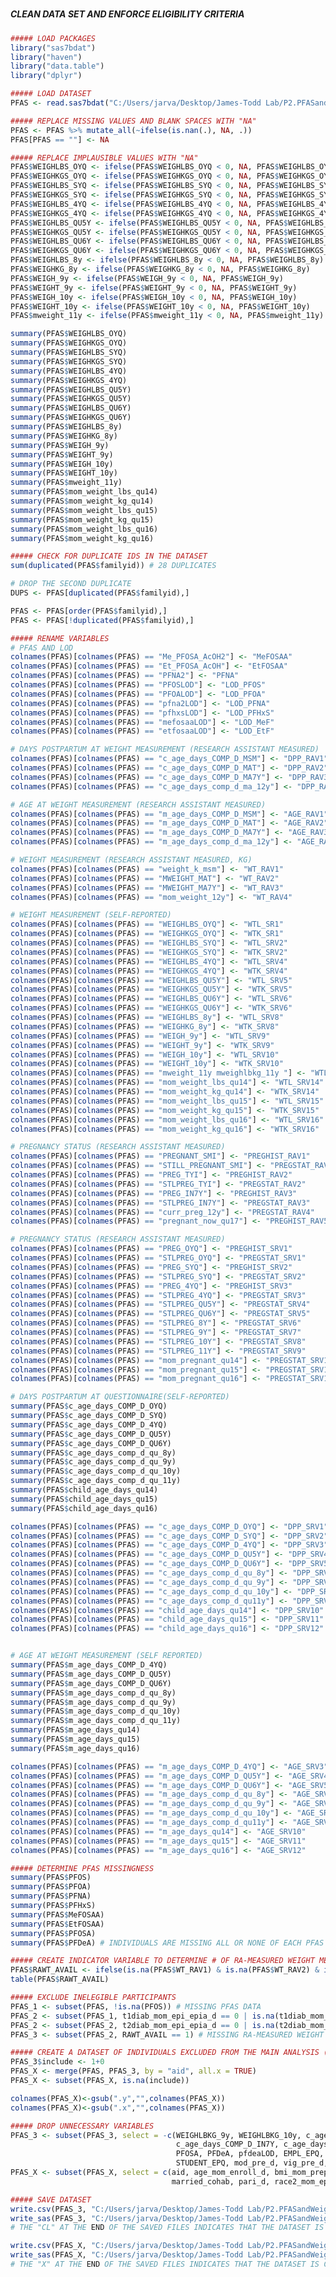 #####                                                 #####
##### CLEAN DATA SET AND ENFORCE ELIGIBILITY CRITERIA #####
#####                                                 #####

```r
##### LOAD PACKAGES
library("sas7bdat")
library("haven")
library("data.table")
library("dplyr")

##### LOAD DATASET
PFAS <- read.sas7bdat("C:/Users/jarva/Desktop/James-Todd Lab/P2.PFASandWeightTrajectories/Data/ja_030823.sas7bdat")

```

```r
##### REPLACE MISSING VALUES AND BLANK SPACES WITH "NA"
PFAS <- PFAS %>% mutate_all(~ifelse(is.nan(.), NA, .))
PFAS[PFAS == ""] <- NA

##### REPLACE IMPLAUSIBLE VALUES WITH "NA"
PFAS$WEIGHLBS_OYQ <- ifelse(PFAS$WEIGHLBS_OYQ < 0, NA, PFAS$WEIGHLBS_OYQ)
PFAS$WEIGHKGS_OYQ <- ifelse(PFAS$WEIGHKGS_OYQ < 0, NA, PFAS$WEIGHKGS_OYQ)
PFAS$WEIGHLBS_SYQ <- ifelse(PFAS$WEIGHLBS_SYQ < 0, NA, PFAS$WEIGHLBS_SYQ)
PFAS$WEIGHKGS_SYQ <- ifelse(PFAS$WEIGHKGS_SYQ < 0, NA, PFAS$WEIGHKGS_SYQ)
PFAS$WEIGHLBS_4YQ <- ifelse(PFAS$WEIGHLBS_4YQ < 0, NA, PFAS$WEIGHLBS_4YQ)
PFAS$WEIGHKGS_4YQ <- ifelse(PFAS$WEIGHKGS_4YQ < 0, NA, PFAS$WEIGHKGS_4YQ)
PFAS$WEIGHLBS_QU5Y <- ifelse(PFAS$WEIGHLBS_QU5Y < 0, NA, PFAS$WEIGHLBS_QU5Y)
PFAS$WEIGHKGS_QU5Y <- ifelse(PFAS$WEIGHKGS_QU5Y < 0, NA, PFAS$WEIGHKGS_QU5Y)
PFAS$WEIGHLBS_QU6Y <- ifelse(PFAS$WEIGHLBS_QU6Y < 0, NA, PFAS$WEIGHLBS_QU6Y)
PFAS$WEIGHKGS_QU6Y <- ifelse(PFAS$WEIGHKGS_QU6Y < 0, NA, PFAS$WEIGHKGS_QU6Y)
PFAS$WEIGHLBS_8y <- ifelse(PFAS$WEIGHLBS_8y < 0, NA, PFAS$WEIGHLBS_8y)
PFAS$WEIGHKG_8y <- ifelse(PFAS$WEIGHKG_8y < 0, NA, PFAS$WEIGHKG_8y)
PFAS$WEIGH_9y <- ifelse(PFAS$WEIGH_9y < 0, NA, PFAS$WEIGH_9y)
PFAS$WEIGHT_9y <- ifelse(PFAS$WEIGHT_9y < 0, NA, PFAS$WEIGHT_9y)
PFAS$WEIGH_10y <- ifelse(PFAS$WEIGH_10y < 0, NA, PFAS$WEIGH_10y)
PFAS$WEIGHT_10y <- ifelse(PFAS$WEIGHT_10y < 0, NA, PFAS$WEIGHT_10y)
PFAS$mweight_11y <- ifelse(PFAS$mweight_11y < 0, NA, PFAS$mweight_11y)

summary(PFAS$WEIGHLBS_OYQ)
summary(PFAS$WEIGHKGS_OYQ)
summary(PFAS$WEIGHLBS_SYQ)
summary(PFAS$WEIGHKGS_SYQ)
summary(PFAS$WEIGHLBS_4YQ)
summary(PFAS$WEIGHKGS_4YQ)
summary(PFAS$WEIGHLBS_QU5Y)
summary(PFAS$WEIGHKGS_QU5Y)
summary(PFAS$WEIGHLBS_QU6Y)
summary(PFAS$WEIGHKGS_QU6Y)
summary(PFAS$WEIGHLBS_8y)
summary(PFAS$WEIGHKG_8y)
summary(PFAS$WEIGH_9y)
summary(PFAS$WEIGHT_9y)
summary(PFAS$WEIGH_10y)
summary(PFAS$WEIGHT_10y)
summary(PFAS$mweight_11y)
summary(PFAS$mom_weight_lbs_qu14)
summary(PFAS$mom_weight_kg_qu14)
summary(PFAS$mom_weight_lbs_qu15)
summary(PFAS$mom_weight_kg_qu15)
summary(PFAS$mom_weight_lbs_qu16)
summary(PFAS$mom_weight_kg_qu16)

```

```r
##### CHECK FOR DUPLICATE IDS IN THE DATASET
sum(duplicated(PFAS$familyid)) # 28 DUPLICATES

# DROP THE SECOND DUPLICATE
DUPS <- PFAS[duplicated(PFAS$familyid),]

PFAS <- PFAS[order(PFAS$familyid),]
PFAS <- PFAS[!duplicated(PFAS$familyid),]

```
```r
##### RENAME VARIABLES
# PFAS AND LOD
colnames(PFAS)[colnames(PFAS) == "Me_PFOSA_AcOH2"] <- "MeFOSAA"
colnames(PFAS)[colnames(PFAS) == "Et_PFOSA_AcOH"] <- "EtFOSAA"
colnames(PFAS)[colnames(PFAS) == "PFNA2"] <- "PFNA"
colnames(PFAS)[colnames(PFAS) == "PFOSLOD"] <- "LOD_PFOS"
colnames(PFAS)[colnames(PFAS) == "PFOALOD"] <- "LOD_PFOA"
colnames(PFAS)[colnames(PFAS) == "pfna2LOD"] <- "LOD_PFNA"
colnames(PFAS)[colnames(PFAS) == "pfhxsLOD"] <- "LOD_PFHxS"
colnames(PFAS)[colnames(PFAS) == "mefosaaLOD"] <- "LOD_MeF"
colnames(PFAS)[colnames(PFAS) == "etfosaaLOD"] <- "LOD_EtF"

# DAYS POSTPARTUM AT WEIGHT MEASUREMENT (RESEARCH ASSISTANT MEASURED)
colnames(PFAS)[colnames(PFAS) == "c_age_days_COMP_D_MSM"] <- "DPP_RAV1"
colnames(PFAS)[colnames(PFAS) == "c_age_days_COMP_D_MAT"] <- "DPP_RAV2"
colnames(PFAS)[colnames(PFAS) == "c_age_days_COMP_D_MA7Y"] <- "DPP_RAV3"
colnames(PFAS)[colnames(PFAS) == "c_age_days_comp_d_ma_12y"] <- "DPP_RAV4"

# AGE AT WEIGHT MEASUREMENT (RESEARCH ASSISTANT MEASURED)
colnames(PFAS)[colnames(PFAS) == "m_age_days_COMP_D_MSM"] <- "AGE_RAV1"
colnames(PFAS)[colnames(PFAS) == "m_age_days_COMP_D_MAT"] <- "AGE_RAV2"
colnames(PFAS)[colnames(PFAS) == "m_age_days_COMP_D_MA7Y"] <- "AGE_RAV3"
colnames(PFAS)[colnames(PFAS) == "m_age_days_comp_d_ma_12y"] <- "AGE_RAV4"

# WEIGHT MEASUREMENT (RESEARCH ASSISTANT MEASURED, KG)
colnames(PFAS)[colnames(PFAS) == "weight_k_msm"] <- "WT_RAV1"
colnames(PFAS)[colnames(PFAS) == "MWEIGHT_MAT"] <- "WT_RAV2"
colnames(PFAS)[colnames(PFAS) == "MWEIGHT_MA7Y"] <- "WT_RAV3"
colnames(PFAS)[colnames(PFAS) == "mom_weight_12y"] <- "WT_RAV4"

# WEIGHT MEASUREMENT (SELF-REPORTED)
colnames(PFAS)[colnames(PFAS) == "WEIGHLBS_OYQ"] <- "WTL_SR1"
colnames(PFAS)[colnames(PFAS) == "WEIGHKGS_OYQ"] <- "WTK_SR1"
colnames(PFAS)[colnames(PFAS) == "WEIGHLBS_SYQ"] <- "WTL_SRV2"
colnames(PFAS)[colnames(PFAS) == "WEIGHKGS_SYQ"] <- "WTK_SRV2"
colnames(PFAS)[colnames(PFAS) == "WEIGHLBS_4YQ"] <- "WTL_SRV4"
colnames(PFAS)[colnames(PFAS) == "WEIGHKGS_4YQ"] <- "WTK_SRV4"
colnames(PFAS)[colnames(PFAS) == "WEIGHLBS_QU5Y"] <- "WTL_SRV5"
colnames(PFAS)[colnames(PFAS) == "WEIGHKGS_QU5Y"] <- "WTK_SRV5"
colnames(PFAS)[colnames(PFAS) == "WEIGHLBS_QU6Y"] <- "WTL_SRV6"
colnames(PFAS)[colnames(PFAS) == "WEIGHKGS_QU6Y"] <- "WTK_SRV6"
colnames(PFAS)[colnames(PFAS) == "WEIGHLBS_8y"] <- "WTL_SRV8"
colnames(PFAS)[colnames(PFAS) == "WEIGHKG_8y"] <- "WTK_SRV8"
colnames(PFAS)[colnames(PFAS) == "WEIGH_9y"] <- "WTL_SRV9"
colnames(PFAS)[colnames(PFAS) == "WEIGHT_9y"] <- "WTK_SRV9"
colnames(PFAS)[colnames(PFAS) == "WEIGH_10y"] <- "WTL_SRV10"
colnames(PFAS)[colnames(PFAS) == "WEIGHT_10y"] <- "WTK_SRV10"
colnames(PFAS)[colnames(PFAS) == "mweight_11y mweighlbkg_11y "] <- "WTL_SRV11"
colnames(PFAS)[colnames(PFAS) == "mom_weight_lbs_qu14"] <- "WTL_SRV14"
colnames(PFAS)[colnames(PFAS) == "mom_weight_kg_qu14"] <- "WTK_SRV14"
colnames(PFAS)[colnames(PFAS) == "mom_weight_lbs_qu15"] <- "WTL_SRV15"
colnames(PFAS)[colnames(PFAS) == "mom_weight_kg_qu15"] <- "WTK_SRV15"
colnames(PFAS)[colnames(PFAS) == "mom_weight_lbs_qu16"] <- "WTL_SRV16"
colnames(PFAS)[colnames(PFAS) == "mom_weight_kg_qu16"] <- "WTK_SRV16"

# PREGNANCY STATUS (RESEARCH ASSISTANT MEASURED)
colnames(PFAS)[colnames(PFAS) == "PREGNANT_SMI"] <- "PREGHIST_RAV1"
colnames(PFAS)[colnames(PFAS) == "STILL_PREGNANT_SMI"] <- "PREGSTAT_RAV1"
colnames(PFAS)[colnames(PFAS) == "PREG_TYI"] <- "PREGHIST_RAV2"
colnames(PFAS)[colnames(PFAS) == "STLPREG_TYI"] <- "PREGSTAT_RAV2"
colnames(PFAS)[colnames(PFAS) == "PREG_IN7Y"] <- "PREGHIST_RAV3"
colnames(PFAS)[colnames(PFAS) == "STLPREG_IN7Y"] <- "PREGSTAT_RAV3"
colnames(PFAS)[colnames(PFAS) == "curr_preg_12y"] <- "PREGSTAT_RAV4"
colnames(PFAS)[colnames(PFAS) == "pregnant_now_qu17"] <- "PREGHIST_RAV5"

# PREGNANCY STATUS (RESEARCH ASSISTANT MEASURED)
colnames(PFAS)[colnames(PFAS) == "PREG_OYQ"] <- "PREGHIST_SRV1"
colnames(PFAS)[colnames(PFAS) == "STLPREG_OYQ"] <- "PREGSTAT_SRV1"
colnames(PFAS)[colnames(PFAS) == "PREG_SYQ"] <- "PREGHIST_SRV2"
colnames(PFAS)[colnames(PFAS) == "STLPREG_SYQ"] <- "PREGSTAT_SRV2"
colnames(PFAS)[colnames(PFAS) == "PREG_4YQ"] <- "PREGHIST_SRV3"
colnames(PFAS)[colnames(PFAS) == "STLPREG_4YQ"] <- "PREGSTAT_SRV3"
colnames(PFAS)[colnames(PFAS) == "STLPREG_QU5Y"] <- "PREGSTAT_SRV4"
colnames(PFAS)[colnames(PFAS) == "STLPREG_QU6Y"] <- "PREGSTAT_SRV5"
colnames(PFAS)[colnames(PFAS) == "STLPREG_8Y"] <- "PREGSTAT_SRV6"
colnames(PFAS)[colnames(PFAS) == "STLPREG_9Y"] <- "PREGSTAT_SRV7"
colnames(PFAS)[colnames(PFAS) == "STLPREG_10Y"] <- "PREGSTAT_SRV8"
colnames(PFAS)[colnames(PFAS) == "STLPREG_11Y"] <- "PREGSTAT_SRV9"
colnames(PFAS)[colnames(PFAS) == "mom_pregnant_qu14"] <- "PREGSTAT_SRV10"
colnames(PFAS)[colnames(PFAS) == "mom_pregnant_qu15"] <- "PREGSTAT_SRV11"
colnames(PFAS)[colnames(PFAS) == "mom_pregnant_qu16"] <- "PREGSTAT_SRV12"

# DAYS POSTPARTUM AT QUESTIONNAIRE(SELF-REPORTED)
summary(PFAS$c_age_days_COMP_D_OYQ)
summary(PFAS$c_age_days_COMP_D_SYQ)
summary(PFAS$c_age_days_COMP_D_4YQ)
summary(PFAS$c_age_days_COMP_D_QU5Y)
summary(PFAS$c_age_days_COMP_D_QU6Y)
summary(PFAS$c_age_days_comp_d_qu_8y)
summary(PFAS$c_age_days_comp_d_qu_9y)
summary(PFAS$c_age_days_comp_d_qu_10y)
summary(PFAS$c_age_days_comp_d_qu_11y)
summary(PFAS$child_age_days_qu14)
summary(PFAS$child_age_days_qu15)
summary(PFAS$child_age_days_qu16)

colnames(PFAS)[colnames(PFAS) == "c_age_days_COMP_D_OYQ"] <- "DPP_SRV1"
colnames(PFAS)[colnames(PFAS) == "c_age_days_COMP_D_SYQ"] <- "DPP_SRV2"
colnames(PFAS)[colnames(PFAS) == "c_age_days_COMP_D_4YQ"] <- "DPP_SRV3"
colnames(PFAS)[colnames(PFAS) == "c_age_days_COMP_D_QU5Y"] <- "DPP_SRV4"
colnames(PFAS)[colnames(PFAS) == "c_age_days_COMP_D_QU6Y"] <- "DPP_SRV5"
colnames(PFAS)[colnames(PFAS) == "c_age_days_comp_d_qu_8y"] <- "DPP_SRV6"
colnames(PFAS)[colnames(PFAS) == "c_age_days_comp_d_qu_9y"] <- "DPP_SRV7"
colnames(PFAS)[colnames(PFAS) == "c_age_days_comp_d_qu_10y"] <- "DPP_SRV8"
colnames(PFAS)[colnames(PFAS) == "c_age_days_comp_d_qu11y"] <- "DPP_SRV9"
colnames(PFAS)[colnames(PFAS) == "child_age_days_qu14"] <- "DPP_SRV10"
colnames(PFAS)[colnames(PFAS) == "child_age_days_qu15"] <- "DPP_SRV11"
colnames(PFAS)[colnames(PFAS) == "child_age_days_qu16"] <- "DPP_SRV12"


# AGE AT WEIGHT MEASUREMENT (SELF REPORTED)
summary(PFAS$m_age_days_COMP_D_4YQ)
summary(PFAS$m_age_days_COMP_D_QU5Y)
summary(PFAS$m_age_days_COMP_D_QU6Y)
summary(PFAS$m_age_days_comp_d_qu_8y)
summary(PFAS$m_age_days_comp_d_qu_9y)
summary(PFAS$m_age_days_comp_d_qu_10y)
summary(PFAS$m_age_days_comp_d_qu_11y)
summary(PFAS$m_age_days_qu14)
summary(PFAS$m_age_days_qu15)
summary(PFAS$m_age_days_qu16)

colnames(PFAS)[colnames(PFAS) == "m_age_days_COMP_D_4YQ"] <- "AGE_SRV3"
colnames(PFAS)[colnames(PFAS) == "m_age_days_COMP_D_QU5Y"] <- "AGE_SRV4"
colnames(PFAS)[colnames(PFAS) == "m_age_days_COMP_D_QU6Y"] <- "AGE_SRV5"
colnames(PFAS)[colnames(PFAS) == "m_age_days_comp_d_qu_8y"] <- "AGE_SRV6"
colnames(PFAS)[colnames(PFAS) == "m_age_days_comp_d_qu_9y"] <- "AGE_SRV7"
colnames(PFAS)[colnames(PFAS) == "m_age_days_comp_d_qu_10y"] <- "AGE_SRV8"
colnames(PFAS)[colnames(PFAS) == "m_age_days_comp_d_qu11y"] <- "AGE_SRV9"
colnames(PFAS)[colnames(PFAS) == "m_age_days_qu14"] <- "AGE_SRV10"
colnames(PFAS)[colnames(PFAS) == "m_age_days_qu15"] <- "AGE_SRV11"
colnames(PFAS)[colnames(PFAS) == "m_age_days_qu16"] <- "AGE_SRV12"

```

```r
##### DETERMINE PFAS MISSINGNESS
summary(PFAS$PFOS)
summary(PFAS$PFOA)
summary(PFAS$PFNA)
summary(PFAS$PFHxS)
summary(PFAS$MeFOSAA)
summary(PFAS$EtFOSAA)
summary(PFAS$PFOSA) 
summary(PFAS$PFDeA) # INDIVIDUALS ARE MISSING ALL OR NONE OF EACH PFAS (N = 483)

```

```r
##### CREATE INDICATOR VARIABLE TO DETERMINE # OF RA-MEASURED WEIGHT MEASURES
PFAS$RAWT_AVAIL <- ifelse(is.na(PFAS$WT_RAV1) & is.na(PFAS$WT_RAV2) & is.na(PFAS$WT_RAV3) & is.na(PFAS$WT_RAV4), 0, 1)
table(PFAS$RAWT_AVAIL)

```

```r
##### EXCLUDE INELEGIBLE PARTICIPANTS 
PFAS_1 <- subset(PFAS, !is.na(PFOS)) # MISSING PFAS DATA
PFAS_2 <- subset(PFAS_1, t1diab_mom_epi_epia_d == 0 | is.na(t1diab_mom_epi_epia_d)) # HISTORY OF T1 DIABETES
PFAS_2 <- subset(PFAS_2, t2diab_mom_epi_epia_d == 0 | is.na(t2diab_mom_epi_epia_d)) # HISTORY OF T2 DIABETES
PFAS_3 <- subset(PFAS_2, RAWT_AVAIL == 1) # MISSING RA-MEASURED WEIGHT MEASURES 

```

```r
##### CREATE A DATASET OF INDIVIDUALS EXCLUDED FROM THE MAIN ANALYSIS (I.E., "PFAS_X")
PFAS_3$include <- 1+0
PFAS_X <- merge(PFAS, PFAS_3, by = "aid", all.x = TRUE)
PFAS_X <- subset(PFAS_X, is.na(include))

colnames(PFAS_X)<-gsub(".y","",colnames(PFAS_X))
colnames(PFAS_X)<-gsub(".x","",colnames(PFAS_X))

```

```r
##### DROP UNNECESSARY VARIABLES
PFAS_3 <- subset(PFAS_3, select = -c(WEIGHLBKG_9y, WEIGHLBKG_10y, c_age_days_COMP_D_SMI, c_age_days_COMP_D_TYI,
                                     c_age_days_COMP_D_IN7Y, c_age_days_comp_d_in_12y, age_days_comp_d_qu17,
                                     PFOSA, PFDeA, pfdeaLOD, EMPL_EPQ, EMPLHRS_EPQ, NOTLOOK_EPQ, LOOKING_EPQ,
                                     STUDENT_EPQ, mod_pre_d, vig_pre_d, sthyroid_epi))
PFAS_X <- subset(PFAS_X, select = c(aid, age_mom_enroll_d, bmi_mom_prepreg_d, coll_grad, gt70k, mom_firstperiod_1,
                                    married_cohab, pari_d, race2_mom_epi_epia_d, smokpreg_final_d))

##### SAVE DATASET
write.csv(PFAS_3, "C:/Users/jarva/Desktop/James-Todd Lab/P2.PFASandWeightTrajectories/Data/PFAS_CL.csv", row.names = T)
write_sas(PFAS_3, "C:/Users/jarva/Desktop/James-Todd Lab/P2.PFASandWeightTrajectories/Data/PFAS_CL.sas7bdat")
# THE "CL" AT THE END OF THE SAVED FILES INDICATES THAT THE DATASET IS CLEAN

write.csv(PFAS_X, "C:/Users/jarva/Desktop/James-Todd Lab/P2.PFASandWeightTrajectories/Data/PFAS_X.csv", row.names = T)
write_sas(PFAS_X, "C:/Users/jarva/Desktop/James-Todd Lab/P2.PFASandWeightTrajectories/Data/PFAS_X.sas7bdat")
# THE "X" AT THE END OF THE SAVED FILES INDICATES THAT THE DATASET IS COMPOSED OF EXCLUDED INDIVIDUALS

```
